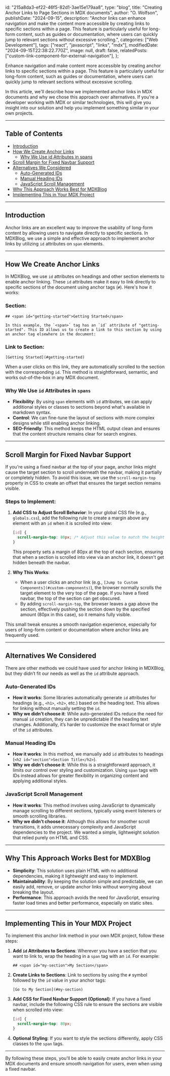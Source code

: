   id: "215a8da3-ef22-46f5-82d1-3ae15e179aa8",
  type: "blog",
  title: "Creating Anchor Links to Page Sections in MDX documents",
  author: "O. Wolfson",
  publishDate: "2024-09-15",
  description:
    "Anchor links can enhance navigation and make the content more accessible by creating links to specific sections within a page. This feature is particularly useful for long-form content, such as guides or documentation, where users can quickly jump to relevant sections without excessive scrolling.",
  categories: ["Web Development"],
  tags: ["react", "javascript", "links", "mdx"],
  modifiedDate: "2024-09-15T22:38:22.770Z",
  image: null,
  draft: false,
  relatedPosts: ["custom-link-component-for-external-navigation"],
};

Enhance navigation and make content more accessible by creating anchor links to specific sections within a page. This feature is particularly useful for long-form content, such as guides or documentation, where users can quickly jump to relevant sections without excessive scrolling.

In this article, we'll describe how we implemented anchor links in MDX documents and why we chose this approach over alternatives. If you're a developer working with MDX or similar technologies, this will give you insight into our solution and help you implement something similar in your own projects.

---

## Table of Contents

- [Introduction](#introduction)
- [How We Create Anchor Links](#how-we-create-anchor-links)
  - [Why We Use id Attributes in spans](#why-we-use-id-attributes-in-spans)
- [Scroll Margin for Fixed Navbar Support](#scroll-margin-for-fixed-navbar-support)
- [Alternatives We Considered](#alternatives-we-considered)
  - [Auto-Generated IDs](#auto-generated-ids)
  - [Manual Heading IDs](#manual-heading-ids)
  - [JavaScript Scroll Management](#javascript-scroll-management)
- [Why This Approach Works Best for MDXBlog](#why-this-approach-works-best-for-mdxblog)
- [Implementing This in Your MDX Project](#implementing-this-in-your-mdx-project)

---

## <span id="introduction">Introduction</span>

Anchor links are an excellent way to improve the usability of long-form content by allowing users to navigate directly to specific sections. In MDXBlog, we use a simple and effective approach to implement anchor links by utilizing `id` attributes on `span` elements.

---

## <span id="how-we-create-anchor-links">How We Create Anchor Links</span>

In MDXBlog, we use `id` attributes on headings and other section elements to enable anchor linking. These `id` attributes make it easy to link directly to specific sections of the document using anchor tags (`#`). Here's how it works:

### Section:

```mdx
## <span id="getting-started">Getting Started</span>

In this example, the `<span>` tag has an `id` attribute of "getting-started". This ID allows us to create a link to this section by using an anchor tag elsewhere in the document:
```

### Link to Section:

```mdx
[Getting Started](#getting-started)
```

When a user clicks on this link, they are automatically scrolled to the section with the corresponding `id`. This method is straightforward, semantic, and works out-of-the-box in any MDX document.

### <span id="why-we-use-id-attributes-in-spans">Why We Use `id` Attributes in `spans`</span>

- **Flexibility**: By using `span` elements with `id` attributes, we can apply additional styles or classes to sections beyond what's available in markdown syntax.
- **Control**: We can fine-tune the layout of sections with more complex designs while still enabling anchor linking.
- **SEO-Friendly**: This method keeps the HTML output clean and ensures that the content structure remains clear for search engines.

---

## <span id="scroll-margin-for-fixed-navbar-support">Scroll Margin for Fixed Navbar Support</span>

If you're using a fixed navbar at the top of your page, anchor links might cause the target section to scroll underneath the navbar, making it partially or completely hidden. To avoid this issue, we use the `scroll-margin-top` property in CSS to create an offset that ensures the target section remains visible.

### Steps to Implement:

1. **Add CSS to Adjust Scroll Behavior**: In your global CSS file (e.g., `globals.css`), add the following rule to create a margin above any element with an `id` when it is scrolled into view:

   ```css
   [id] {
     scroll-margin-top: 80px; /* Adjust this value to match the height of your fixed navbar */
   }
   ```

   This property sets a margin of 80px at the top of each section, ensuring that when a section is scrolled into view via an anchor link, it doesn't get hidden beneath the navbar.

2. **Why This Works**:
   - When a user clicks an anchor link (e.g., `[Jump to Custom Components](#custom-components)`), the browser normally scrolls the target element to the very top of the page. If you have a fixed navbar, the top of the section can get obscured.
   - By adding `scroll-margin-top`, the browser leaves a gap above the section, effectively pushing the section down by the specified amount (80px in this case), so it remains fully visible.

This small tweak ensures a smooth navigation experience, especially for users of long-form content or documentation where anchor links are frequently used.

---

## <span id="alternatives-we-considered">Alternatives We Considered</span>

There are other methods we could have used for anchor linking in MDXBlog, but they didn’t fit our needs as well as the `id` attribute approach.

### <span id="auto-generated-ids">Auto-Generated IDs</span>

- **How it works**: Some libraries automatically generate `id` attributes for headings (e.g., `<h1>`, `<h2>`, etc.) based on the heading text. This allows for linking without manually setting the `id`.
- **Why we didn’t choose it**: While auto-generated IDs reduce the need for manual `id` creation, they can be unpredictable if the heading text changes. Additionally, it’s harder to customize the exact format or style of the `id` attributes.

### <span id="manual-heading-ids">Manual Heading IDs</span>

- **How it works**: In this method, we manually add `id` attributes to headings (`<h2 id="section">Section Title</h2>`).
- **Why we didn’t choose it**: While this is a straightforward approach, it limits our control over styling and customization. Using `span` tags with IDs instead allows for greater flexibility in organizing content and applying additional styles.

### <span id="javascript-scroll-management">JavaScript Scroll Management</span>

- **How it works**: This method involves using JavaScript to dynamically manage scrolling to different sections, typically using event listeners or smooth scrolling libraries.
- **Why we didn’t choose it**: Although this allows for smoother scroll transitions, it adds unnecessary complexity and JavaScript dependencies to the project. We wanted a simple, lightweight solution that relied purely on HTML and CSS.

---

## <span id="why-this-approach-works-best-for-mdxblog">Why This Approach Works Best for MDXBlog</span>

- **Simplicity**: This solution uses plain HTML with no additional dependencies, making it lightweight and easy to implement.
- **Maintainability**: By keeping the solution simple and predictable, we can easily add, remove, or update anchor links without worrying about breaking the layout.
- **Performance**: This approach avoids the need for JavaScript, ensuring faster load times and better performance, especially on static sites.

---

## <span id="implementing-this-in-your-mdx-project">Implementing This in Your MDX Project</span>

To implement this anchor link method in your own MDX project, follow these steps:

1. **Add `id` Attributes to Sections**: Wherever you have a section that you want to link to, wrap the heading in a `span` tag with an `id`. For example:

   ```mdx
   ## <span id="my-section">My Section</span>
   ```

2. **Create Links to Sections**: Link to sections by using the `#` symbol followed by the `id` value in your anchor tags:

   ```mdx
   [Go to My Section](#my-section)
   ```

3. **Add CSS for Fixed Navbar Support (Optional)**: If you have a fixed navbar, include the following CSS rule to ensure the sections are visible when scrolled into view:

   ```css
   [id] {
     scroll-margin-top: 80px;
   }
   ```

4. **Optional Styling**: If you want to style the sections differently, apply CSS classes to the `span` tags.

---

By following these steps, you'll be able to easily create anchor links in your MDX documents and ensure smooth navigation for users, even when using a fixed navbar.
